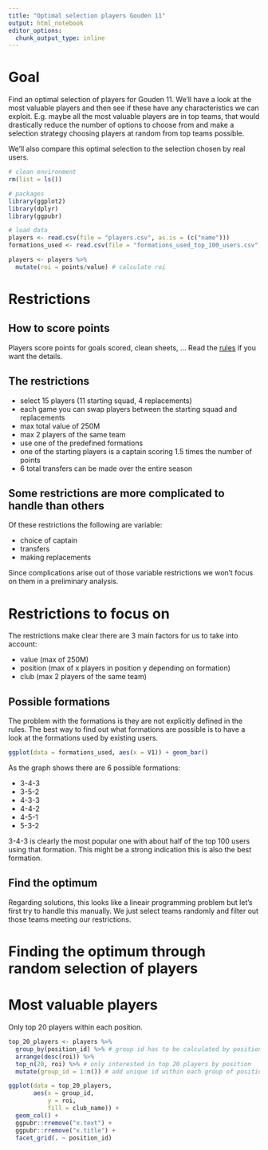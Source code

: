 ```yaml
---
title: "Optimal selection players Gouden 11"
output: html_notebook
editor_options: 
  chunk_output_type: inline
---
```


# Goal

Find an optimal selection of players for Gouden 11. We'll have a look at the most valuable players and then see if these have any characteristics we can exploit. E.g. maybe all the most valuable players are in top teams, that would drastically reduce the number of options to choose from and make a selection strategy choosing players at random from top teams possible.

We'll also compare this optimal selection to the selection chosen by real users.

```r
# clean environment
rm(list = ls())

# packages
library(ggplot2)
library(dplyr)
library(ggpubr)

# load data
players <- read.csv(file = "players.csv", as.is = (c("name")))
formations_used <- read.csv(file = "formations_used_top_100_users.csv", header = FALSE)
```


```r
players <- players %>% 
  mutate(roi = points/value) # calculate roi
```

# Restrictions

## How to score points

Players score points for goals scored, clean sheets, ... Read the [rules](https://gouden11.hln.be/gouden-g11/rules) if you want the details. 

## The restrictions

* select 15 players (11 starting squad, 4 replacements)
* each game you can swap players between the starting squad and replacements
* max total value of 250M
* max 2 players of the same team
* use one of the predefined formations
* one of the starting players is a captain scoring 1.5 times the number of points
* 6 total transfers can be made over the entire season

## Some restrictions are more complicated to handle than others

Of these restrictions the following are variable:

* choice of captain
* transfers
* making replacements

Since complications arise out of those variable restrictions we won't focus on them in a preliminary analysis.

# Restrictions to focus on

The restrictions make clear there are 3 main factors for us to take into account:

* value (max of 250M)
* position (max of x players in position y depending on formation)
* club (max 2 players of the same team)

## Possible formations

The problem with the formations is they are not explicitly defined in the rules. The best way to find out what formations are possible is to have a look at the formations used by existing users.

```r
ggplot(data = formations_used, aes(x = V1)) + geom_bar()
```

As the graph shows there are 6 possible formations:

* 3-4-3
* 3-5-2
* 4-3-3
* 4-4-2
* 4-5-1
* 5-3-2

3-4-3 is clearly the most popular one with about half of the top 100 users using that formation. This might be a strong indication this is also the best formation.

## Find the optimum

Regarding solutions, this looks like a lineair programming problem but let's first try to handle this manually. We just select teams randomly and filter out those teams meeting our restrictions.


# Finding the optimum through random selection of players



# Most valuable players

Only top 20 players within each position.

```r
top_20_players <- players %>%
  group_by(position_id) %>% # group id has to be calculated by position
  arrange(desc(roi)) %>% 
  top_n(20, roi) %>% # only interested in top 20 players by position
  mutate(group_id = 1:n()) # add unique id within each group of positions

ggplot(data = top_20_players,
       aes(x = group_id,
           y = roi,
           fill = club_name)) +
  geom_col() +
  ggpubr::rremove("x.text") +
  ggpubr::rremove("x.title") +
  facet_grid(. ~ position_id)
  
```

